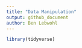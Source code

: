 ```yaml
---
title: "Data Manipulation"
output: github_document
author: Ben Lebwohl
---
```


```r
library(tidyverse)
```

